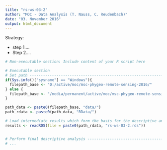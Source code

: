 ```yaml
---
title: "rs-ws-03-2"
author: "MOC - Data Analysis (T. Nauss, C. Reudenbach)"
date: "03. November 2016"
output: html_document
---
```


Strategy:

* step 1....
* Step 2....


```r
# Non-executable section: Include content of your R script here

```


```r
# Executable section
# Set path ---------------------------------------------------------------------
if(Sys.info()["sysname"] == "Windows"){
  filepath_base <- "D:/active/moc/msc-phygeo-remote-sensing-2016/"
} else {
  filepath_base <- "/media/permanent/active/moc/msc-phygeo-remote-sensing-2016/"
}

path_data <- paste0(filepath_base, "data/")
path_rdata <- paste0(path_data, "RData/")

# Load intermediate results which form the basis for the descriptive analysis --
results <- readRDS(file = paste0(path_rdata, "rs-ws-03-2.rds"))


# Perform final descriptive analysis -------------------------------------------
# ...

```
